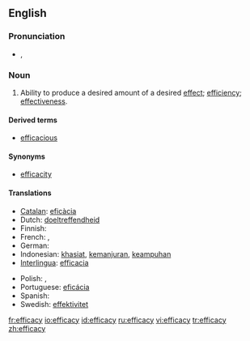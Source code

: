 ==English==

===Pronunciation===
* {{IPA|/ˈef.ɪ.kə.sɪ/}}, {{SAMPA|/"ef.I.k@.sI/}}

===Noun===
{{en-noun|-}}

# {{uncountable}} Ability to produce a desired amount of a desired [[effect]]; [[efficiency]]; [[effectiveness]].

====Derived terms====
* [[efficacious]]

====Synonyms====
* [[efficacity]]

====Translations====
{{top}}
* [[Catalan]]: [[eficàcia]] {{f}}
* Dutch: [[doeltreffendheid]]
* Finnish: {{t-|fi|tehokkuus}}
* French: {{t|fr|efficience|f}}, {{t|fr|efficacité|f}}
* German: {{t-|de|Wirksamkeit|f}}
* Indonesian: [[khasiat]], [[manjur|kemanjuran]], [[ampuh|keampuhan]]
* [[Interlingua]]: [[efficacia]]
{{mid}}
* Polish: {{t|pl|efektywność|f}}, {{t|pl|sktuteczność|f}}
* Portuguese: [[eficácia]] {{f}}
* Spanish: {{t+|es|eficacia|f}}
* Swedish: [[effektivitet]] {{f}}
{{bottom}}

[[fr:efficacy]]
[[io:efficacy]]
[[id:efficacy]]
[[ru:efficacy]]
[[vi:efficacy]]
[[tr:efficacy]]
[[zh:efficacy]]